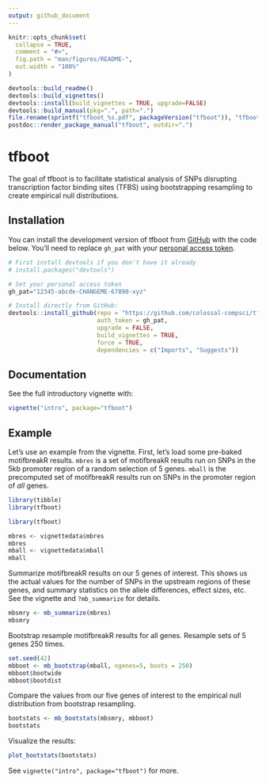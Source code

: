 ```yaml
---
output: github_document
---
```


<!-- README.md is generated from README.Rmd. Please edit that file -->

```r
knitr::opts_chunk$set(
  collapse = TRUE,
  comment = "#>",
  fig.path = "man/figures/README-",
  out.width = "100%"
)
```

```r
devtools::build_readme()
devtools::build_vignettes()
devtools::install(build_vignettes = TRUE, upgrade=FALSE)
devtools::build_manual(pkg=".", path=".")
file.rename(sprintf("tfboot_%s.pdf", packageVersion("tfboot")), "tfboot.pdf")
postdoc::render_package_manual("tfboot", outdir=".")
```


# tfboot

<!-- badges: start -->
<!-- badges: end -->

The goal of tfboot is to facilitate statistical analysis of SNPs disrupting transcription factor binding sites (TFBS) using bootstrapping resampling to create empirical null distributions.

## Installation

You can install the development version of tfboot from [GitHub](https://github.com/) with the code below. You'll need to replace `gh_pat` with your [personal access token](https://docs.github.com/en/authentication/keeping-your-account-and-data-secure/creating-a-personal-access-token). 

```r
# First install devtools if you don't have it already
# install.packages("devtools")

# Set your personal access token
gh_pat="12345-abcde-CHANGEME-67890-xyz"

# Install directly from GitHub:
devtools::install_github(repo = "https://github.com/colossal-compsci/tfboot", 
                         auth_token = gh_pat, 
                         upgrade = FALSE, 
                         build_vignettes = TRUE, 
                         force = TRUE, 
                         dependencies = c("Imports", "Suggests"))
```

## Documentation

See the full introductory vignette with:

```r
vignette("intro", package="tfboot")
```

## Example

Let's use an example from the vignette. First, let's load some pre-baked motifbreakR results. `mbres` is a set of motifbreakR results run on SNPs in the 5kb promoter region of a random selection of 5 genes. `mball` is the precomputed set of motifbreakR results run on SNPs in the promoter region of _all_ genes. 

```r
library(tibble)
library(tfboot)
```

```r
library(tfboot)
```

```r
mbres <- vignettedata$mbres
mbres
mball <- vignettedata$mball
mball
```

Summarize motifbreakR results on our 5 genes of interest. This shows us the actual values for the number of SNPs in the upstream regions of these genes, and summary statistics on the allele differences, effect sizes, etc. See the vignette and `?mb_summarize` for details.

```r
mbsmry <- mb_summarize(mbres)
mbsmry
```

Bootstrap resample motifbreakR results for all genes. Resample sets of 5 genes 250 times.

```r
set.seed(42)
mbboot <- mb_bootstrap(mball, ngenes=5, boots = 250)
mbboot$bootwide
mbboot$bootdist
```

Compare the values from our five genes of interest to the empirical null distribution from bootstrap resampling.

```r
bootstats <- mb_bootstats(mbsmry, mbboot)
bootstats
```

Visualize the results:

```r
plot_bootstats(bootstats)
```

See `vignette("intro", package="tfboot")` for more.
